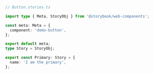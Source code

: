 ```ts
// Button.stories.ts

import type { Meta, StoryObj } from '@storybook/web-components';

const meta: Meta = {
  component: 'demo-button',
};

export default meta;
type Story = StoryObj;

export const Primary: Story = {
  name: 'I am the primary',
};
```
